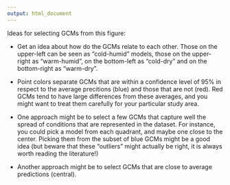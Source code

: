 ```yaml
---
output: html_document
---
```


Ideas for selecting GCMs from this figure:

- Get an idea about how do the GCMs relate to each other. Those on the upper-left can be seen as "cold-humid" models, those on the upper-right as "warm-humid", on the bottom-left as "cold-dry" and on the bottom-right as "warm-dry".

- Point colors separate GCMs that are within a confidence level of 95% in respect to the average precitions (blue) and those that are not (red). Red GCMs tend to have large differences from these averages, and you might want to treat them carefully for your particular study area.

- One approach might be to select a few GCMs that capture well the spread of conditions that are represented in the dataset. For instance, you could pick a model from each quadrant, and maybe one close to the center. Picking them from the subset of blue GCMs might be a good idea (but beware that these "outliers" might actually be right, it is always worth reading the literature!)

- Another approach might be to select GCMs that are close to average predictions (central).
